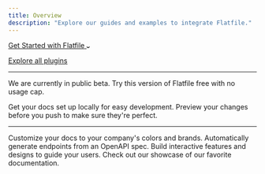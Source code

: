 ```yaml
---
title: Overview
description: "Explore our guides and examples to integrate Flatfile."
---
```

<a target="#hello" class="group px-4 py-1.5 relative inline-flex items-center rounded-full shadow-sm text-sm font-medium" 
href="#hello">
    <span class="absolute inset-0 bg-primary-dark rounded-full group-hover:opacity-[0.9]"></span>
    <span class="z-10 mr-2 text-white">Get Started with Flatfile</span>
    <svg width="6" height="3" class="h-2 overflow-visible -rotate-90 text-white" aria-hidden="true"><path d="M0 0L3 3L6 0" fill="none" stroke="currentColor" stroke-width="1.5" stroke-linecap="round"></path></svg>
</a>

<a href="https://dashboard.flatfile.com" class="font-medium hover:text-primary dark:hover:text-primary-light py-1.5 mx-4">Explore all plugins</a>

***

<Info>We are currently in public beta. Try this version of Flatfile free with no usage cap.</Info>

<CardGroup cols={2}>
  <Card title="Something" icon="pen-to-square" href="https://mintlify.com/docs/quickstart">
    Get your docs set up locally for easy development.
  </Card>
  <Card title="Something" icon="image" href="https://mintlify.com/docs/development">
    Preview your changes before you push to make sure they're perfect.
  </Card>
</CardGroup>

***

<CardGroup cols={2}>
  <Card title="Something" icon="palette" href="https://mintlify.com/docs/settings/global" >
    Customize your docs to your company's colors and brands.
  </Card>
  <Card title="Something" icon="code" href="https://mintlify.com/docs/api-playground/openapi" >
    Automatically generate endpoints from an OpenAPI spec.
  </Card>
  <Card title="Something" icon="screwdriver-wrench" href="https://mintlify.com/docs/components/accordion">
    Build interactive features and designs to guide your users.
  </Card>
  <Card title="Something" icon="stars" href="https://mintlify.com/showcase">
    Check out our showcase of our favorite documentation. 
  </Card>
</CardGroup>